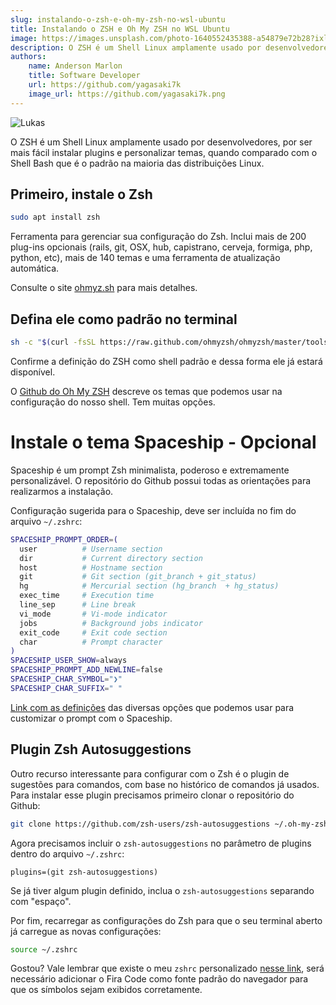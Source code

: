 ```yaml
---
slug: instalando-o-zsh-e-oh-my-zsh-no-wsl-ubuntu
title: Instalando o ZSH e Oh My ZSH no WSL Ubuntu
image: https://images.unsplash.com/photo-1640552435388-a54879e72b28?ixlib=rb-4.0.3&ixid=M3wxMjA3fDB8MHxwaG90by1wYWdlfHx8fGVufDB8fHx8fA%3D%3D&auto=format&fit=crop&w=870&q=80
description: O ZSH é um Shell Linux amplamente usado por desenvolvedores, por ser mais fácil instalar plugins e personalizar temas, quando comparado com o Shell Bash que é o padrão na maioria das distribuições Linux.
authors:
    name: Anderson Marlon
    title: Software Developer
    url: https://github.com/yagasaki7k
    image_url: https://github.com/yagasaki7k.png
---
```


![](https://images.unsplash.com/photo-1640552435388-a54879e72b28?ixlib=rb-4.0.3&ixid=M3wxMjA3fDB8MHxwaG90by1wYWdlfHx8fGVufDB8fHx8fA%3D%3D&auto=format&fit=crop&w=870&q=80 "Lukas")

O ZSH é um Shell Linux amplamente usado por desenvolvedores, por ser mais fácil instalar plugins e personalizar temas, quando comparado com o Shell Bash que é o padrão na maioria das distribuições Linux.

## Primeiro, instale o Zsh
```bash 
sudo apt install zsh
```

Ferramenta para gerenciar sua configuração do Zsh. Inclui mais de 200 plug-ins opcionais (rails, git, OSX, hub, capistrano, cerveja, formiga, php, python, etc), mais de 140 temas e uma ferramenta de atualização automática.

Consulte o site [ohmyz.sh](https://ohmyz.sh?ref=yagasaki.dev/blog) para mais detalhes.

## Defina ele como padrão no terminal
```bash 
sh -c "$(curl -fsSL https://raw.github.com/ohmyzsh/ohmyzsh/master/tools/install.sh)"
```

Confirme a definição do ZSH como shell padrão e dessa forma ele já estará disponível.

O [Github do Oh My ZSH](https://github.com/ohmyzsh/ohmyzsh/wiki/Themes?ref=yagasaki.dev/blog) descreve os temas que podemos usar na configuração do nosso shell. Tem muitas opções.

# Instale o tema Spaceship - Opcional
Spaceship é um prompt Zsh minimalista, poderoso e extremamente personalizável. O repositório do Github possui todas as orientações para realizarmos a instalação.

Configuração sugerida para o Spaceship, deve ser incluída no fim do arquivo `~/.zshrc`:

```bash
SPACESHIP_PROMPT_ORDER=(
  user          # Username section
  dir           # Current directory section
  host          # Hostname section
  git           # Git section (git_branch + git_status)
  hg            # Mercurial section (hg_branch  + hg_status)
  exec_time     # Execution time
  line_sep      # Line break
  vi_mode       # Vi-mode indicator
  jobs          # Background jobs indicator
  exit_code     # Exit code section
  char          # Prompt character
)
SPACESHIP_USER_SHOW=always
SPACESHIP_PROMPT_ADD_NEWLINE=false
SPACESHIP_CHAR_SYMBOL="❯"
SPACESHIP_CHAR_SUFFIX=" "
```
[Link com as definições](https://github.com/denysdovhan/spaceship-prompt/blob/master/docs/Options.md?ref=yagasaki.dev/blog) das diversas opções que podemos usar para customizar o prompt com o Spaceship.

## Plugin Zsh Autosuggestions
Outro recurso interessante para configurar com o Zsh é o plugin de sugestões para comandos, com base no histórico de comandos já usados. Para instalar esse plugin precisamos primeiro clonar o repositório do Github:

```bash 
git clone https://github.com/zsh-users/zsh-autosuggestions ~/.oh-my-zsh/custom/plugins/zsh-autosuggestions
```
Agora precisamos incluir o `zsh-autosuggestions` no parâmetro de plugins dentro do arquivo `~/.zshrc`:

`plugins=(git zsh-autosuggestions)`

Se já tiver algum plugin definido, inclua o `zsh-autosuggestions` separando com "espaço".

Por fim, recarregar as configurações do Zsh para que o seu terminal aberto já carregue as novas configurações:

```bash
source ~/.zshrc
```

Gostou? Vale lembrar que existe o meu `zshrc` personalizado [nesse link](https://gist.github.com/Yagasaki7K/3a1796fc99989b882bbf80f897edf97a?ref=yagasaki.dev/blog), será necessário adicionar o Fira Code como fonte padrão do navegador para que os símbolos sejam exibidos corretamente.